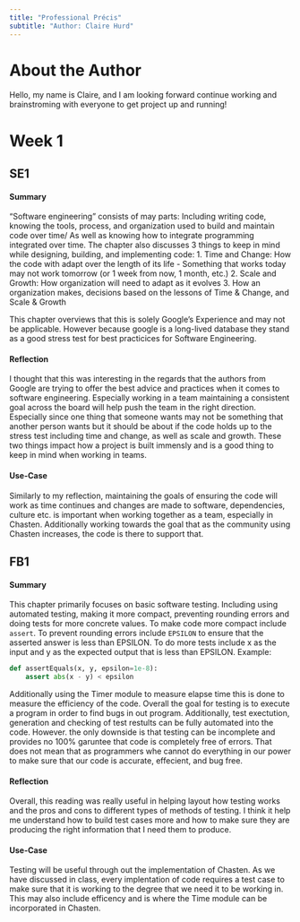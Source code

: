 ```yaml
---
title: "Professional Précis"
subtitle: "Author: Claire Hurd"
---
```


# About the Author

Hello, my name is Claire, and I am looking forward continue working and brainstroming with everyone to get project up and running!


# Week 1

## SE1

#### Summary

"Software engineering" consists of may parts: Including writing code, knowing the tools, process, and organization used to build and maintain code over time/ As well as knowing how to integrate programming integrated over time. The chapter also discusses 3 things to keep in mind while designing, building, and implementing code:
1. Time and Change: How the code with adapt over the length of its life
    - Something that works today may not work tomorrow (or 1 week from now, 1 month, etc.)
2. Scale and Growth: How organization will need to adapt as it evolves
3. How an organization makes, decisions based on the lessons of Time & Change, and Scale & Growth

This chapter overviews that this is solely Google's Experience and may not be applicable. However because google is a long-lived database they stand as a good stress test for best practicices for Software Engineering.




#### Reflection

I thought that this was interesting in the regards that the authors from Google are trying to offer the best advice and practices when it comes to software engineering. Especially working in a team maintaining a consistent goal across the board will help push the team in the right direction. Especially since one thing that someone wants may not be something that another person wants but it should be about if the code holds up to the stress test including time and change, as well as scale and growth. These two things impact how a project is built immensly and is a good thing to keep in mind when working in teams.

#### Use-Case

Similarly to my reflection, maintaining the goals of ensuring the code will work as time continues and changes are made to software, dependencies, culture etc. is important when working together as a team, especially in Chasten. Additionally working towards the goal that as the community using Chasten increases, the code is there to support that.

## FB1

#### Summary

This chapter primarily focuses on basic software testing. Including using automated testing, making it more compact, preventing rounding errors and doing tests for more concrete values. To make code more compact include ```assert```. To prevent rounding errors include ```EPSILON``` to ensure that the asserted answer is less than EPSILON. To do more tests include x as the input and y as the expected output that is less than EPSILON. Example:

```python
def assertEquals(x, y, epsilon=1e-8):
    assert abs(x - y) < epsilon
```

Additionally using the Timer module to measure elapse time this is done to measure the efficiency of the code. Overall the goal for testing is to execute a program in order to find bugs in out program. Additionally, test exectution, generation and  checking of test restults can be fully automated into the code. However. the only downside is that testing can be incomplete and provides no 100% garuntee that code is completely free of errors. That does not mean that as programmers whe cannot do everything in our power to make sure that our code is accurate, effecient, and bug free.

#### Reflection

Overall, this reading was really useful in helping layout how testing works and the pros and cons to different types of methods of testing. I think it help me understand how to build test cases more and how to make sure they are producing the right information that I need them to produce.

#### Use-Case

Testing will be useful through out the implementation of Chasten. As we have discussed in class, every implentation of code requires a test case to make sure that it is working to the degree that we need it to be working in. This may also include efficency and is where the Time module can be incorporated in Chasten.